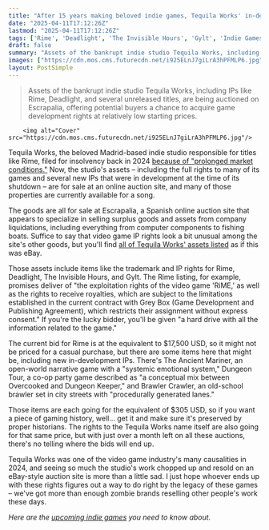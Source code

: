 ```yaml
---
title: "After 15 years making beloved indie games, Tequila Works' in-development games have been split up on a liquidation eBay with rights to multiple new IPs going for less than $400 each"
date: "2025-04-11T17:12:26Z"
lastmod: "2025-04-11T17:12:26Z"
tags: ['Rime', 'Deadlight', 'The Invisible Hours', 'Gylt', 'Indie Games', 'PC', 'PS4', 'Xbox One', 'Online Auction', 'Game IP', 'Tequila Works']
draft: false
summary: "Assets of the bankrupt indie studio Tequila Works, including IPs like Rime, Deadlight, and several unreleased titles, are being auctioned on Escrapalia, offering potential buyers a chance to acquire game development rights at relatively low starting prices."
images: ["https://cdn.mos.cms.futurecdn.net/i925ELnJ7giLrA3hPFMLP6.jpg"]
layout: PostSimple
---
```

> Assets of the bankrupt indie studio Tequila Works, including IPs like Rime, Deadlight, and several unreleased titles, are being auctioned on Escrapalia, offering potential buyers a chance to acquire game development rights at relatively low starting prices.


        <img alt="Cover" src="https://cdn.mos.cms.futurecdn.net/i925ELnJ7giLrA3hPFMLP6.jpg"/>
        
Tequila Works, the beloved Madrid-based indie studio responsible for titles like Rime, filed for insolvency back in 2024 [because of "prolonged market conditions."](https://www.gamesindustry.biz/rime-developer-tequila-works-files-for-insolvency) Now, the studio's assets – including the full rights to many of its games and several new IPs that were in development at the time of its shutdown – are for sale at an online auction site, and many of those properties are currently available for a song.

The goods are all for sale at Escrapalia, a Spanish online auction site that appears to specialize in selling surplus goods and assets from company liquidations, including everything from computer components to fishing boats. Suffice to say that video game IP rights look a bit unusual among the site's other goods, but you'll find [all of Tequila Works' assets listed](https://www.escrapalia.com/en/batchs?country=Espa%C3%B1a&province=Madrid&searchText=tequila%20works) as if this was eBay.

Those assets include items like the trademark and IP rights for Rime, Deadlight, The Invisible Hours, and Gylt. The Rime listing, for example, promises deliver of "the exploitation rights of the video game 'RiME,' as well as the rights to receive royalties, which are subject to the limitations established in the current contract with Grey Box (Game Development and Publishing Agreement), which restricts their assignment without express consent." If you're the lucky bidder, you'll be given "a hard drive with all the information related to the game."

The current bid for Rime is at the equivalent to $17,500 USD, so it might not be priced for a casual purchase, but there are some items here that might be, including new in-development IPs. There's The Ancient Mariner, an open-world narrative game with a "systemic emotional system," Dungeon Tour, a co-op party game described as "a conceptual mix between Overcooked and Dungeon Keeper," and Brawler Crawler, an old-school brawler set in city streets with "procedurally generated lanes."

Those items are each going for the equivalent of $305 USD, so if you want a piece of gaming history, well... get it and make sure it's preserved by proper historians. The rights to the Tequila Works name itself are also going for that same price, but with just over a month left on all these auctions, there's no telling where the bids will end up.

Tequila Works was one of the video game industry's many causalities in 2024, and seeing so much the studio's work chopped up and resold on an eBay-style auction site is more than a little sad. I just hope whoever ends up with these rights figures out a way to do right by the legacy of these games – we've got more than enough zombie brands reselling other people's work these days.

*Here are the *[<em>upcoming indie games</em>](https://www.gamesradar.com/upcoming-indie-games/)* you need to know about.*
        